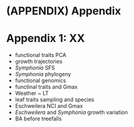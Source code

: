 # (APPENDIX) Appendix {-} 

# Appendix 1: XX

* functional traits PCA
* growth trajectories
* *Symphonia* SFS
* *Symphonia* phylogeny
* functional genomics
* functinal traits and Gmax
* Weather ~ LT
* leaf traits sampling and species
* Eschweilera NCI and Gmax
* *Eschweilera* and *Symphonia* growth variation
* BA before treefalls
